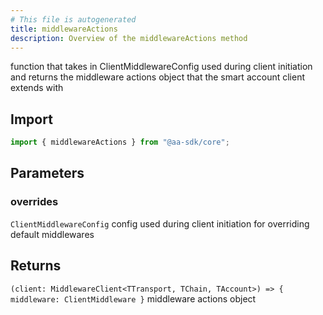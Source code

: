 ```yaml
---
# This file is autogenerated
title: middlewareActions
description: Overview of the middlewareActions method
---
```


function that takes in ClientMiddlewareConfig used during client initiation
and returns the middleware actions object that the smart account client extends with

## Import

```ts
import { middlewareActions } from "@aa-sdk/core";
```

## Parameters

### overrides

`ClientMiddlewareConfig`
config used during client initiation for overriding default middlewares

## Returns

`(client: MiddlewareClient<TTransport, TChain, TAccount>) => { middleware: ClientMiddleware }`
middleware actions object
